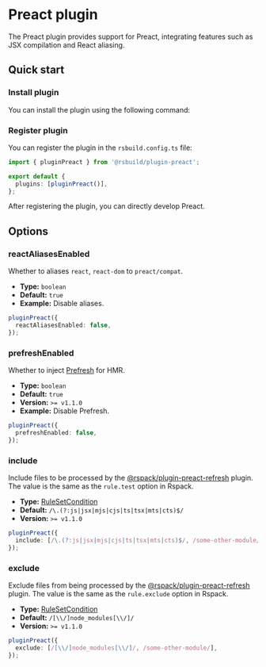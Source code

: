 # Preact plugin


<SourceCode href="https://github.com/web-infra-dev/rsbuild/tree/main/packages/plugin-preact" />

The Preact plugin provides support for Preact, integrating features such as JSX compilation and React aliasing.

## Quick start

### Install plugin

You can install the plugin using the following command:


<PackageManagerTabs command="add @rsbuild/plugin-preact -D" />

### Register plugin

You can register the plugin in the `rsbuild.config.ts` file:

```ts title="rsbuild.config.ts"
import { pluginPreact } from '@rsbuild/plugin-preact';

export default {
  plugins: [pluginPreact()],
};
```

After registering the plugin, you can directly develop Preact.

## Options

### reactAliasesEnabled

Whether to aliases `react`, `react-dom` to `preact/compat`.

- **Type:** `boolean`
- **Default:** `true`
- **Example:** Disable aliases.

```ts
pluginPreact({
  reactAliasesEnabled: false,
});
```

### prefreshEnabled

Whether to inject [Prefresh](https://github.com/preactjs/prefresh) for HMR.

- **Type:** `boolean`
- **Default:** `true`
- **Version:** `>= v1.1.0`
- **Example:** Disable Prefresh.

```ts
pluginPreact({
  prefreshEnabled: false,
});
```

### include

Include files to be processed by the [@rspack/plugin-preact-refresh](https://github.com/rspack-contrib/rspack-plugin-preact-refresh) plugin. The value is the same as the `rule.test` option in Rspack.

- **Type:** [RuleSetCondition](https://rspack.dev/config/module#condition)
- **Default:** `/\.(?:js|jsx|mjs|cjs|ts|tsx|mts|cts)$/`
- **Version:** `>= v1.1.0`

```ts
pluginPreact({
  include: [/\.(?:js|jsx|mjs|cjs|ts|tsx|mts|cts)$/, /some-other-module/],
});
```

### exclude

Exclude files from being processed by the [@rspack/plugin-preact-refresh](https://github.com/rspack-contrib/rspack-plugin-preact-refresh) plugin. The value is the same as the `rule.exclude` option in Rspack.

- **Type:** [RuleSetCondition](https://rspack.dev/config/module#condition)
- **Default:** `/[\\/]node_modules[\\/]/`
- **Version:** `>= v1.1.0`

```ts
pluginPreact({
  exclude: [/[\\/]node_modules[\\/]/, /some-other-module/],
});
```
